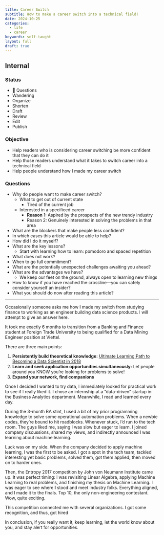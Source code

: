 ```yaml
---
title: Career Switch
subtitle: How to make a career switch into a technical field?
date: 2024-10-25
categories:
  - life
  - career
keywords: self-taught
layout: full
draft: true
---
```


## Internal

### Status
- 🧊 Questions
- Wandering
- Organize
- Shorten
- Draft
- Review
- Edit
- Publish

### Objective
- Help readers who is considering career switching be more confident that they can do it
- Help those readers understand what it takes to switch career into a technical field
- Help people understand how I made my career switch

### Questions
- Why do people want to make career switch?
	- What to get out of current state
		- Tired of the current job
	- Interested in a specificed career
		- **Reason** 1: Aspired by the prospects of the new trendy industry
		- Reason 2: Genuinely interested in solving the problems in that area
- What are the blockers that make people less confident?
- In which cases this article would be able to help?
- How did I do it myself?
- What are the key lessons?
	- Start with learning how to learn: pomodoro and spaced repetition
- What does not work?
- When to go full commitment?
- What are the potentially unexpected challenges awaiting you ahead?
- What are the advantages we have?
	- We keep our feet on the ground, always open to learning new things
- How to know if you have reached the crossline—you can safely consider yourself an insider?
- What you should do now after reading this article?

---

Occasionally someone asks me how I made my switch from studying finance to working as an engineer building data science products. I will attempt to give an answer here.

It took me exactly 6 months to transition from a Banking and Finance student at Foreign Trade University to being qualified for a Data Mining Engineer position at Viettel. 

There are three main points:

1. **Persistently build theoretical knowledge:** [Ultimate Learning Path to Becoming a Data Scientist in 2018](https://www.analyticsvidhya.com/blog/2018/01/ultimate-learning-path-becoming-data-scientist-2018/)
2. **Learn and seek application opportunities simultaneously:** Let people around you KNOW you’re looking for problems to solve!
3. **Expand your network, find companions**

Once I decided I wanted to try data, I immediately looked for practical work to see if I really liked it. I chose an internship at a “data-driven” startup in the Business Analytics department. Meanwhile, I read and learned every day. 

During the 3-month BA stint, I used a bit of my prior programming knowledge to solve some operational automation problems. When a newbie codes, they’re bound to hit roadblocks. Whenever stuck, I’d run to the tech room. The guys liked me, saying I was slow but eager to learn. I joined company discussions, shared my views, and indirectly announced I was learning about machine learning.

Luck was on my side. When the company decided to apply machine learning, I was the first to be asked. I got a spot in the tech team, tackled interesting yet basic problems, solved them, got them applied, then moved on to harder ones.

Then, the Entropy 2017 competition by John von Neumann Institute came up. It was perfect timing: I was revisiting Linear Algebra, applying Machine Learning to real problems, and finishing my thesis on Machine Learning. I was eager to see where I stood and meet industry folks. Everything aligned, and I made it to the finals. Top 10, the only non-engineering contestant. Wow, quite exciting.

This competition connected me with several organizations. I got some recognition, and thus, got hired

In conclusion, if you really want it, keep learning, let the world know about you, and stay alert for opportunities.
